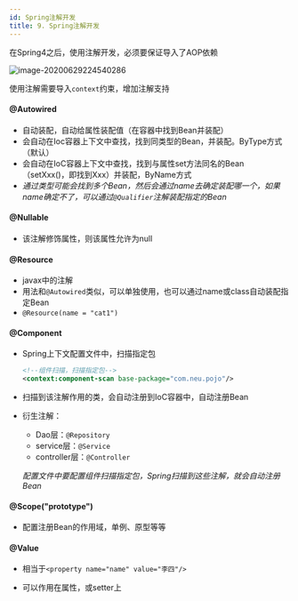 ```yaml
---
id: Spring注解开发
title: 9. Spring注解开发
---
```


在Spring4之后，使用注解开发，必须要保证导入了AOP依赖

![image-20200629224540286](https://images.shiguangping.com/imgs/20200629224540.png)

使用注解需要导入`context`约束，增加注解支持



#### @Autowired

- 自动装配，自动给属性装配值（在容器中找到Bean并装配）
- 会自动在Ioc容器上下文中查找，找到同类型的Bean，并装配。ByType方式（默认）
- 会自动在IoC容器上下文中查找，找到与属性set方法同名的Bean（setXxx()，即找到Xxx）并装配，ByName方式
- *通过类型可能会找到多个Bean，然后会通过name去确定装配哪一个，如果name确定不了，可以通过`@Qualifier`注解装配指定的Bean*



#### @Nullable

- 该注解修饰属性，则该属性允许为null



#### @Resource

- javax中的注解
- 用法和`@Autowired`类似，可以单独使用，也可以通过name或class自动装配指定Bean
- `@Resource(name = "cat1")`



#### @Component

- Spring上下文配置文件中，扫描指定包

  ```xml
  <!--组件扫描，扫描指定包-->
  <context:component-scan base-package="com.neu.pojo"/>
  ```

- 扫描到该注解作用的类，会自动注册到IoC容器中，自动注册Bean

- 衍生注解：

  - Dao层：`@Repository`
  - service层：`@Service`
  - controller层：`@Controller`

  *配置文件中要配置组件扫描指定包，Spring扫描到这些注解，就会自动注册Bean*



#### @Scope("prototype")

- 配置注册Bean的作用域，单例、原型等等



#### @Value

- 相当于`<property name="name" value="李四"/>`

- 可以作用在属性，或setter上

